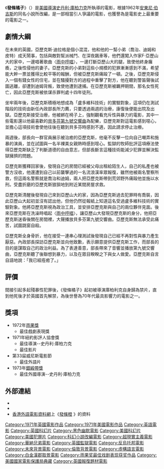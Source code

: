 {{unreferenced|time=2018-09-23T15:37:29+00:00}}
{{expand|time=2010-01-01}}
{{noteTA
|G1=Movie
|G2=Show
|T=zh-hans:发条橙 (电影);zh-hk:發條橙 (電影);zh-tw:發條橘子 (電影);
|1=zh-hans:斯坦利;zh-hk:史丹利;zh-tw:史丹利;
|2=zh-hans:库布里克;zh-hk:寇比力克;zh-tw:庫柏力克;
|3=zh-hk:馬康·麥杜維; zh-cn:马尔科姆·麦克道威尔; zh-tw:麥坎·邁道爾;
|4=zh-hans:斯坦利·库布里克;zh-hk:史丹利·寇比力克;zh-tw:史丹利·庫柏力克;
|5=zh-hans:发条橙;zh-hk:發條橙;zh-tw:發條橘子;
}}
{{Infobox Film
| name    = 《發條橘子》
| original_name = ''A Clockwork Orange''
| image   = Clockwork orange film.jpg
| caption = 
| director = [[史丹利·庫柏力克|史丹利·庫柏力克]]
| producer = [[史丹利·庫柏力克|史丹利·庫柏力克]]
| writer   = [[史丹利·庫柏力克|史丹利·庫柏力克]]
| based_on = 《[[發條橘子|發條橘子]]》{{small|（台譯中文版）}}<br />''A Clockwork Orange''<br />作者－[[安東尼·伯吉斯|安東尼·伯吉斯]]
| starring = [[馬康·麥杜維|馬康·麥杜維]]<br />{{link-en|Patrick Magee|Patrick Magee (actor)}}<br />{{link-en|Adrienne Corri|Adrienne Corri}}<br />{{link-en|Miriam Karlin|Miriam Karlin}}
| music    = [[溫蒂·卡洛斯|溫蒂·卡洛斯]]
| cinematography = {{link-en|John Alcott|John Alcott}}
| editing  = {{link-en|Bill Butler|Bill Butler (film editor)}}
| distributor = [[華納兄弟|華納兄弟]]
| released = 1971年12月19日 
| runtime  = 136分鐘
| country  = {{UK}}<br />{{US}}
| language = [[英語|英語]]
| budget  = 220万美元
| gross   = 26,589,355美元
| amg_id  = 1:10024
| imdb_id = 0066921
| cn_name       = 發條橙
| tw_name       = 發條橘子
| hk_name       = 發條橙
}}

《'''發條橘子'''》（{{lang-en|'''''A Clockwork Orange'''''}}）是[[美國|美國]][[導演|導演]][[史丹利·庫柏力克|史丹利·庫柏力克]]所執導的電影，根據1962年[[安東尼·伯吉斯|安東尼·伯吉斯]]的同名小說所改編，是一部相當引人爭議的電影，也獲譽為是電影史上最重要的電影之一。

==劇情大綱==
在未來的英國，亞歷克斯·迪拉格是個小混混，他和他的一幫小弟（喬治、迪姆和皮特）成天鬧事，包括與敵對幫派械鬥、在深夜飆車等，他們還闖入作家F·亞歷山大的家中，一邊唱著歌曲〈[[雨中哼唱|雨中哼唱]]〉，一邊打斷亞歷山大的腿，致使他終身癱瘓，之後性侵他的妻子。亞歷克斯的小弟對這些小規模的犯罪漸漸感到不滿，希望能大幹一票並獲得比較平等的報酬，但被亞歷克斯痛毆了一頓。之後，亞歷克斯侵入一個有錢女性的住宅，並在騷擾對方的過程中重擊了對方，他在聽到警笛聲後試圖逃離，卻遭到迪姆背叛，致使他遭到逮捕。在亞歷克斯被羈押期間，那名女性死亡，因此亞歷克斯被依谋杀罪判處十四年徒刑。

坐牢兩年後，亞歷克斯積極地想成為「盧多維科技術」的實驗對象，這項仍在測試階段的技術由新任內政部長所力薦，只要透過兩週的治療，康復後便能出院及出獄。亞歷克斯接受治療，他被綁在椅子上，強制觀看充斥性與暴力的電影，其中一些電影還以他最喜歡的[[第9號交響曲_(貝多芬)|貝多芬第九號交響曲]]為配樂，亞歷克斯對這電影感到噁心，並擔心這項技術會使他往後在聽到貝多芬時感到不適，因此請求停止治療。

兩週後，部長向一群官員展示被治癒的亞歷克斯，他毫不反擊一位向自己嘲弄和施暴的演員，並在試圖與一名半裸美女親熱時感到噁心。監獄的牧師批評這項療法使得亞歷克斯缺乏了判斷道德的自由意志，但部長斷言這種技術能減少犯罪並解決監獄擁擠的問題。

亞歷克斯獲釋回家後，發現自己的房間已經被父母出租給陌生人，自己的私產也被警方沒收，他還遭到自己以前襲擊過的一名流浪漢率眾報復，雖然他被兩名警察所救，但這兩名警察就是喬治和迪姆，兩人把亞歷克斯帶到荒郊野外痛毆他並施以水刑。受盡折磨的亞歷克斯狼狽地到附近某間房屋求救。

亞歷克斯清醒後發現自己來到亞歷山大的家，因為亞歷克斯過去犯罪時有喬裝，因此亞歷山大起初並沒有認出他，但他仍然從報紙上知道這名受過盧多維科技術的實驗對象。他將亞歷克斯視為政治工具，並安排亞歷克斯與自己的兩位夥伴見面。後來亞歷克斯在洗澡時唱起〈[[雨中哼唱|雨中哼唱]]〉，讓亞歷山大發現亞歷克斯的身分，他把亞歷克斯迷昏後關在房間裡，大聲播放貝多芬第九號交響曲。亞歷克斯無法承受此痛苦，試圖跳窗自殺。

亞歷克斯全身骨折，他在接受一連串心理測試後發現自己已經不再對性與暴力產生厭惡。內政部長探訪亞歷克斯並向他致歉，表示願意提供亞歷克斯工作，而部長的目的是謀取自己的政治利益。為了表達善意，部長帶來了音響並播放第九號交響曲，亞歷克斯聽了後聯想到暴力，以及在眾目睽睽之下與女人做愛。亞歷克斯自言自語地說：「我已經痊癒了。」

== 評價 ==
間接引起多起殘暴性犯罪後，《發條橘子》起初被導演庫柏利克自身歸為禁片，直到他死後才於英國首先解禁，為後世譽為70年代最具影響力的電影之一。

== 獎項 ==
* 1972年[[雨果獎|雨果獎]]
** 最佳戲劇表現獎
* 1971年紐約影評人協會獎
** 最佳導演--史丹利·庫柏力克
** 最佳影片
* 第33屇威尼斯電影節
** 最佳外語片
* 1973年[[銀緞帶獎|銀緞帶獎]]
** 最佳外國導演--史丹利·庫柏力克

== 外部連結 ==
* {{imdb title|0066921|發條橘子}}
* {{douban|1292233|發條橘子}}
* [[香港外語電影資料網|香港外語電影資料網]]上《[http://playitagain.info/site/1980/clockwork-orange/ 發條橙] {{Wayback|url=http://playitagain.info/site/1980/clockwork-orange/ |date=20200719071529 }}》的資料 {{zh-hk}}

{{發條橘子}}
{{Stanley Kubrick}}
{{日本星雲獎多媒體部門}}
{{纽约影评人协会奖最佳影片}}

{{DEFAULTSORT:Clockwork Orange, A}}
[[Category:1971年英國電影作品|Category:1971年英國電影作品]]
[[Category:1971年美國電影作品|Category:1971年美國電影作品]]
[[Category:英語電影|Category:英語電影]]
[[Category:英國科幻片|Category:英國科幻片]]
[[Category:黑色幽默電影|Category:黑色幽默電影]]
[[Category:美國科幻片|Category:美國科幻片]]
[[Category:美國犯罪片|Category:美國犯罪片]]
[[Category:科幻小說改編電影|Category:科幻小說改編電影]]
[[Category:超現實主義電影|Category:超現實主義電影]]
[[Category:華納兄弟電影|Category:華納兄弟電影]]
[[Category:英國監獄電影|Category:英國監獄電影]]
[[Category:反烏托邦電影|Category:反烏托邦電影]]
[[Category:未來背景電影|Category:未來背景電影]]
[[Category:倫敦背景電影|Category:倫敦背景電影]]
[[Category:虛構語言電影|Category:虛構語言電影]]
[[Category:白金漢郡取景電影|Category:白金漢郡取景電影]]
[[Category:雨果奖最佳戏剧表现获奖作品|Category:雨果奖最佳戏剧表现获奖作品]]
[[Category:美國國家電影保護局典藏|Category:美國國家電影保護局典藏]]
[[Category:英國報復題材電影|Category:英國報復題材電影]]